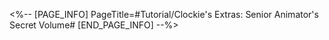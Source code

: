 <%-- [PAGE_INFO]
PageTitle=#Tutorial/Clockie's Extras: Senior Animator's Secret Volume#
[END_PAGE_INFO] --%>
{{Tutorial
|sort      = 605301
|title     = Clockie's Extras: Senior Animator's Secret Volume
|subtitle  = 
|type      = Adventure
|about     = 
|image1    = Tutorial Clockie's Extras Senior Animator's Secret Volume 1.png{{subst:void|<!--$UPLOAD:<<SpriteOutput/TutorialPic/TutorialPage_605301.png>-<Tutorial Clockie's Extras Senior Animator's Secret Volume 1.png>-<Tutorial Files>>-->}}
|text1     = When you face obstacles coming from both sides, {{Color|h|nobold=1|({{tt|tap|on mobile}}/{{tt|press|on controller}}/{{tt|click|on keyboard}}) and hold the Flip button}} to stay in the middle of the Spheroid lane and pass them safely.
}}